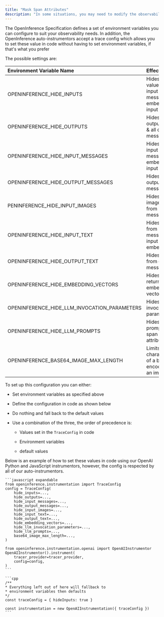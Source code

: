 ```yaml
---
title: "Mask Span Attributes"
description: "In some situations, you may need to modify the observability level of your tracing. For instance, you may want to keep sensitive information from being logged for security reasons, or you may want to limit the size of the base64 encoded images logged to reduced payload size."
---
```




The OpenInference Specification defines a set of environment variables you can configure to suit your observability needs. In addition, the OpenInference auto-instrumentors accept a trace config which allows you to set these value in code without having to set environment variables, if that's what you prefer

The possible settings are:

| Environment Variable Name                        | Effect                                                       | Type | Default |
| :------------------------------------------------ | :------------------------------------------------------------ | :---- | :------- |
| OPENINFERENCE\_HIDE\_INPUTS                      | Hides input value, all input messages & embedding input text | bool | False   |
| OPENINFERENCE\_HIDE\_OUTPUTS                     | Hides output value & all output messages                     | bool | False   |
| OPENINFERENCE\_HIDE\_INPUT\_MESSAGES             | Hides all input messages & embedding input text              | bool | False   |
| OPENINFERENCE\_HIDE\_OUTPUT\_MESSAGES            | Hides all output messages                                    | bool | False   |
| PENINFERENCE\_HIDE\_INPUT\_IMAGES                | Hides images from input messages                             | bool | False   |
| OPENINFERENCE\_HIDE\_INPUT\_TEXT                 | Hides text from input messages & input embeddings            | bool | False   |
| OPENINFERENCE\_HIDE\_OUTPUT\_TEXT                | Hides text from output messages                              | bool | False   |
| OPENINFERENCE\_HIDE\_EMBEDDING\_VECTORS          | Hides returned embedding vectors                             | bool | False   |
| OPENINFERENCE\_HIDE\_LLM\_INVOCATION\_PARAMETERS | Hides LLM invocation parameters                              | bool | False   |
| OPENINFERENCE\_HIDE\_LLM\_PROMPTS                | Hides LLM prompts span attributes                            | bool | False   |
| OPENINFERENCE\_BASE64\_IMAGE\_MAX\_LENGTH        | Limits characters of a base64 encoding of an image           | int  | 32,000  |

To set up this configuration you can either:

* Set environment variables as specified above

* Define the configuration in code as shown below

* Do nothing and fall back to the default values

* Use a combination of the three, the order of precedence is:

  * Values set in the `TraceConfig` in code

  * Environment variables

  * default values

Below is an example of how to set these values in code using our OpenAI Python and JavaScript instrumentors, however, the config is respected by all of our auto-instrumentors.

<Tabs>

  <Tab title="Python">

    ```javascript expandable
    from openinference.instrumentation import TraceConfig
    config = TraceConfig(
        hide_inputs=...,
        hide_outputs=...,
        hide_input_messages=...,
        hide_output_messages=...,
        hide_input_images=...,
        hide_input_text=...,
        hide_output_text=...,
        hide_embedding_vectors=...,
        hide_llm_invocation_parameters=...,
        hide_llm_prompts=...,
        base64_image_max_length=...,
    )

    from openinference.instrumentation.openai import OpenAIInstrumentor
    OpenAIInstrumentor().instrument(
        tracer_provider=tracer_provider,
        config=config,
    )
    ```

  </Tab>

  <Tab title="JS">

    ```cpp
    /**
    * Everything left out of here will fallback to
    * environment variables then defaults
    */
    const traceConfig = { hideInputs: true }

    const instrumentation = new OpenAIInstrumentation({ traceConfig })
    ```

  </Tab>

</Tabs>
